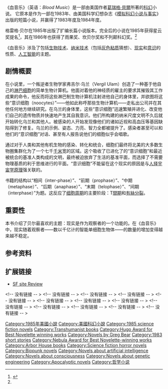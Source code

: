 {{Refimprove|time=2020-08-28T03:31:53+00:00}}
{{Rough translation|time=2020-08-27T15:36:48+00:00}}
{{NoteTA
|1=zh-hans:格雷格; zh-hant:葛瑞格;
}}
{{Infobox book| <!-- See Wikipedia:WikiProject_Novels or Wikipedia:WikiProject_Books -->
| name          = 血音乐
| title_orig    = Blood Music
| translator    =<!--
| image         = BloodMusic(1stEd).jpg
| caption = 第一版封面（精装）-->
| author        = [[葛瑞格·貝爾|葛瑞格·貝爾]]
| cover_artist  =
| country       = [[美国|美国]]
| language      = [[英语|英语]]
| series        =
| genre         = <!-- 页面不存在 -->[[科幻小说|科幻小说]] 
| publisher     = {{tsl|en|Arbor House||Arbor House出版社}}
| release_date  = 1985
| media_type    = 书籍（精装及平装）
| pages         = 262 
| isbn          = 0-87795-720-7
| dewey= 813/.54 19
| congress= PS3552.E157 B58 1985
| oclc= 11444143
| preceded_by   =
| followed_by   =
}}
《血音乐》（英语：''Blood Music''）是一部由美国作者[[葛瑞格·貝爾|葛瑞格·貝爾]]所著的[[科学幻想|科幻]]小说。
它原本是作为一部在1983年、由美国科学幻想杂志《[[模拟科幻小说与事实|模拟科幻小说与事实]]》出版的短篇小说，并赢得了1983年度{{tsl|en|Nebula Award for Best Novelette||星云奖最佳中篇小说奖}}及1984年度{{tsl|en|Hugo Award for Best Novelette||雨果奖最佳中篇小说奖}}。

格雷格·贝尔在1985年出版了扩编长篇小说版本。完全后的小说在1985年获得星云奖提名<ref name="WWE-1985">{{cite web
| url = http://www.worldswithoutend.com/books_year_index.asp?year=1985
| title = 1985 Award Winners & Nominees
| work = Worlds Without End
| accessdate = 2009-07-11
| archive-date = 2018-11-06
| archive-url = https://web.archive.org/web/20181106215604/http://www.worldswithoutend.com/books_year_index.asp?year=1985
| dead-url = no
}}</ref>，其在1986年也获得了雨果奖、坎贝尔奖和不列颠科幻奖。<ref name="WWE-1985"/>

《血音乐》涉及了包括[[生物技术|生物技术]]、[[纳米技术|纳米技术]]（包括[[灰色粘质|灰色粘质]]猜想）、[[现实|现实]]和[[意识|意识]]的性质、[[人工智能|人工智能]]的主题。

==剧情概要==
在小说里，一个叛逆者生物学家弗吉尔·乌兰（Vergil Ulam）创造了一种基于他自己的[[淋巴细胞|淋巴细胞]]的简单生物计算机。他面对着他的神经质的雇主的要求其摧毁其工作成果的命令，他反而将这些淋巴制生物计算机注射进他自己的身体里，并欲图将这些“意识细胞（noocytes）”——他如此称呼那些生物计算机——走私出公司并在其他任何地方继续研究。在乌兰的身体里，这些“意识细胞”迅速繁殖并进化、改变他们自己的遗传物质并快速地产生其自我意识。他们所构建的纳米尺度文明不久后就开始转化乌兰和其他人。被感染的人开始发现像他们的诸如近视和高血压等基因缺陷得到了修复。乌兰的示例、姿态、力亮、智力全都被提升了。感染者甚至可以和他们的“意识细胞”对话、甚至有人报告说他们的细胞似乎会唱歌。

通过对于人类和其他有机生物的感染、转化和统合，细胞们最终将北美的大多数生物圈集群化为了一个七千[[千米|千米]]宽的区域。这个吸收了已进化了的“意识细胞”和最近被统合的基准人类构成的文明，最终被迫放弃了生活的基准平面，而选择了不需要物理基质的利于思维进行的平面。“意识细胞”不能留在这个现实的原因是与[[人择原理|人择宇宙学原理]]强关联的。

书籍的结构以“相间（inter-phase）”、“前期（prophase）”、“中期（metaphase）”、“后期（anaphase）”、“末期（telophase）”、“间期（interphase）”为题。这反应了[[细胞周期|细胞周期]]的主要阶段：T[[間期|間期]]和[[有絲分裂|有絲分裂]]。

==重要性==
本书介绍了贝尔最喜欢的主题：现实是作为观察者的一个功能的。在《血音乐》中，现实随着观察者——数以千亿计的智能单细胞生物体——的数量的增加变得越来越不稳定。

==参考资料==
{{reflist}}

==扩展链接==
*[http://www.sfsite.com/02a/bm121.htm SF site Review] {{Wayback|url=http://www.sfsite.com/02a/bm121.htm |date=20201101070431 }}
<!--
{{Hugo Award Best Novelette}}-->
[[Category:1985年美國小說|Category:1985年美國小說]]
[[Category:美國科幻小說|Category:美國科幻小說]]
<!-- 没有链接 -- >[[Category:1985_science_fiction_novels|Category:1985 science fiction novels]]
<!-- 没有链接 -- >[[Category:Transhumanist_books|Category:Transhumanist books]]
<!-- 没有链接 -- >[[Category:Hugo_Award_for_Best_Novelette_winning_works|Category:Hugo Award for Best Novelette winning works]]
<!-- 没有链接 -- >[[Category:Novels_by_Greg_Bear|Category:Novels by Greg Bear]]
<!-- 没有链接 -- >[[Category:1983_short_stories|Category:1983 short stories]]
<!-- 没有链接 -- >[[Category:Nebula_Award_for_Best_Novelette-winning_works|Category:Nebula Award for Best Novelette-winning works]]
<!-- 没有链接 -- >[[Category:Arbor_House_books|Category:Arbor House books]]
<!-- 没有链接 -- >[[Category:Science_fiction_horror_novels|Category:Science fiction horror novels]]
<!-- 没有链接 -- >[[Category:Biopunk_novels|Category:Biopunk novels]]
<!-- 没有链接 -- >[[Category:Novels_about_artificial_intelligence|Category:Novels about artificial intelligence]]
<!-- 没有链接 -- >[[Category:Novels_about_consciousness|Category:Novels about consciousness]]
<!-- 没有链接 -- >[[Category:Novels_about_genetic_engineering|Category:Novels about genetic engineering]]
<!-- 没有链接 -- >[[Category:Apocalyptic_novels|Category:Apocalyptic novels]]
<!---->
[[Category:哲学小说|Category:哲学小说]]